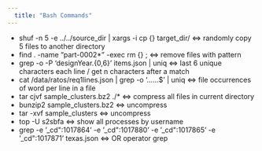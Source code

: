 ---
  title: "Bash Commands"
---
  
  * shuf -n 5 -e ../../source_dir | xargs -i cp {} target_dir/ <=> randomly copy 5 files to another directory
  * find . -name "part-0002*" -exec rm {} \; <=> remove files with pattern
  * grep -o -P 'designYear.{0,6}' items.json | uniq <=> last 6 unique characters each line / get n characters after a match
  * cat /data/ratos/req1lines.json  | grep -o '......$' | uniq <=> file occurrences of word per line in a file
  * tar cjvf sample_clusters.bz2 ./* <=> compress all files in current directory
  * bunzip2 sample_clusters.bz2 <=> uncompress
  * tar -xvf sample_clusters <=> uncompress
  * top -U s2sbfa <=> show all processes by username
  * grep -e '_cd\":1017864' -e  '_cd\":1017880' -e '_cd\":1017865' -e '_cd\":1017871' texas.json <=> OR operator grep